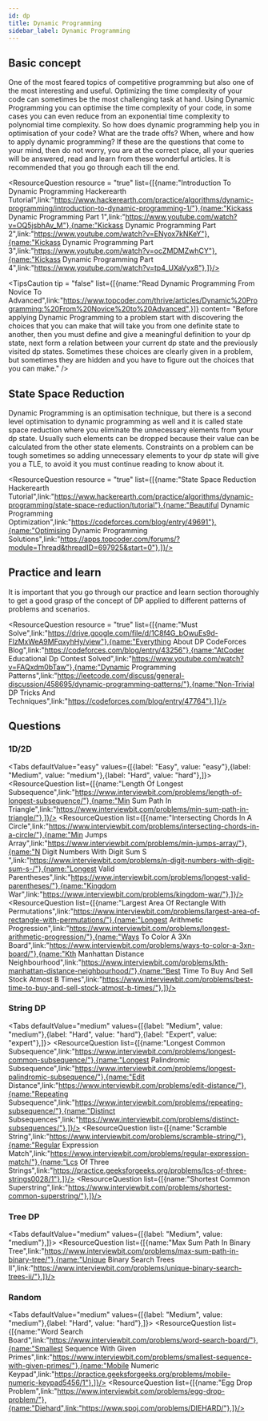 ```yaml
---
id: dp
title: Dynamic Programming
sidebar_label: Dynamic Programming
---
```


## Basic concept
One of the most feared topics of competitive programming but also one of the most interesting and useful. Optimizing the time complexity of your code can sometimes be the most challenging task at hand. Using Dynamic Programming you can optimise the time complexity of your code, in some cases you can even reduce from an exponential time complexity to polynomial time complexity. So how does dynamic programming help you in optimisation of your code? What are the trade offs? When, where and how to apply dynamic programming? If these are the questions that come to your mind, then do not worry, you are at the correct place, all your queries will be answered, read and learn from these wonderful articles. It is recommended that you go through each till the end.


<ResourceQuestion resource = "true" list={[{name:"Introduction To Dynamic Programming Hackerearth Tutorial",link:"https://www.hackerearth.com/practice/algorithms/dynamic-programming/introduction-to-dynamic-programming-1/"},{name:"Kickass Dynamic Programming Part 1",link:"https://www.youtube.com/watch?v=OQ5jsbhAv_M"},{name:"Kickass Dynamic Programming Part 2",link:"https://www.youtube.com/watch?v=ENyox7kNKeY"},{name:"Kickass Dynamic Programming Part 3",link:"https://www.youtube.com/watch?v=ocZMDMZwhCY"},{name:"Kickass Dynamic Programming Part 4",link:"https://www.youtube.com/watch?v=tp4_UXaVyx8"},]}/>

<TipsCaution tip = "false" list={[{name:"Read Dynamic Programming From Novice To Advanced",link:"https://www.topcoder.com/thrive/articles/Dynamic%20Programming:%20From%20Novice%20to%20Advanced",}]} content= "Before applying Dynamic Programming to a problem start with discovering the choices that you can make that will take you from one definite state to another, then you must define and give a meaningful definition to your dp state, next form a relation between your current dp state and the previously visited dp states. Sometimes these choices are clearly given in a problem, but sometimes they are hidden and you have to figure out the choices that you can make." />



## State Space Reduction
Dynamic Programming is an optimisation technique, but there is a second level optimisation to dynamic programming as well and it is called state space reduction where you eliminate the unnecessary elements from your dp state. Usually such elements can be dropped because their value can be calculated from the other state elements. Constraints on a problem can be tough sometimes so adding unnecessary elements to your dp state will give you a TLE, to avoid it you must continue reading to know about it.


<ResourceQuestion resource = "true" list={[{name:"State Space Reduction Hackerearth Tutorial",link:"https://www.hackerearth.com/practice/algorithms/dynamic-programming/state-space-reduction/tutorial"},{name:"Beautiful Dynamic Programming Optimization",link:"https://codeforces.com/blog/entry/49691"},{name:"Optimising Dynamic Programming Solutions",link:"https://apps.topcoder.com/forums/?module=Thread&threadID=697925&start=0"},]}/>



## Practice and learn
It is important that you go through our practice and learn section thoroughly to get a good grasp of the concept of DP applied to different patterns of problems and scenarios.


<ResourceQuestion resource = "true" list={[{name:"Must Solve",link:"https://drive.google.com/file/d/1C8f4G_bOwuEs9d-FlzMxWeA9MFqxyhHy/view"},{name:"Everything About DP CodeForces Blog",link:"https://codeforces.com/blog/entry/43256"},{name:"AtCoder Educational Dp Contest Solved",link:"https://www.youtube.com/watch?v=FAQxdm0bTaw"},{name:"Dynamic Programming Patterns",link:"https://leetcode.com/discuss/general-discussion/458695/dynamic-programming-patterns/"},{name:"Non-Trivial DP Tricks And Techniques",link:"https://codeforces.com/blog/entry/47764"},]}/>



## Questions

### 1D/2D
<Tabs
	defaultValue="easy"
	values={[{label: "Easy", value: "easy"},{label: "Medium", value: "medium"},{label: "Hard", value: "hard"},]}>
	<TabItem value="easy">
		<ResourceQuestion  list={[{name:"Length Of Longest Subsequence",link:"https://www.interviewbit.com/problems/length-of-longest-subsequence/"},{name:"Min Sum Path In Triangle",link:"https://www.interviewbit.com/problems/min-sum-path-in-triangle/"},]}/>
	</TabItem>
	<TabItem value="medium">
		<ResourceQuestion  list={[{name:"Intersecting Chords In A Circle",link:"https://www.interviewbit.com/problems/intersecting-chords-in-a-circle/"},{name:"Min Jumps Array",link:"https://www.interviewbit.com/problems/min-jumps-array/"},{name:"N Digit Numbers With Digit Sum S ",link:"https://www.interviewbit.com/problems/n-digit-numbers-with-digit-sum-s-/"},{name:"Longest Valid Parentheses",link:"https://www.interviewbit.com/problems/longest-valid-parentheses/"},{name:"Kingdom War",link:"https://www.interviewbit.com/problems/kingdom-war/"},]}/>
	</TabItem>
	<TabItem value="hard">
		<ResourceQuestion  list={[{name:"Largest Area Of Rectangle With Permutations",link:"https://www.interviewbit.com/problems/largest-area-of-rectangle-with-permutations/"},{name:"Longest Arithmetic Progression",link:"https://www.interviewbit.com/problems/longest-arithmetic-progression/"},{name:"Ways To Color A 3Xn Board",link:"https://www.interviewbit.com/problems/ways-to-color-a-3xn-board/"},{name:"Kth Manhattan Distance Neighbourhood",link:"https://www.interviewbit.com/problems/kth-manhattan-distance-neighbourhood/"},{name:"Best Time To Buy And Sell Stock Atmost B Times",link:"https://www.interviewbit.com/problems/best-time-to-buy-and-sell-stock-atmost-b-times/"},]}/>
	</TabItem>
	
</Tabs>


### String DP
<Tabs
	defaultValue="medium"
	values={[{label: "Medium", value: "medium"},{label: "Hard", value: "hard"},{label: "Expert", value: "expert"},]}>
	<TabItem value="medium">
		<ResourceQuestion  list={[{name:"Longest Common Subsequence",link:"https://www.interviewbit.com/problems/longest-common-subsequence/"},{name:"Longest Palindromic Subsequence",link:"https://www.interviewbit.com/problems/longest-palindromic-subsequence/"},{name:"Edit Distance",link:"https://www.interviewbit.com/problems/edit-distance/"},{name:"Repeating Subsequence",link:"https://www.interviewbit.com/problems/repeating-subsequence/"},{name:"Distinct Subsequences",link:"https://www.interviewbit.com/problems/distinct-subsequences/"},]}/>
	</TabItem>
	<TabItem value="hard">
		<ResourceQuestion  list={[{name:"Scramble String",link:"https://www.interviewbit.com/problems/scramble-string/"},{name:"Regular Expression Match",link:"https://www.interviewbit.com/problems/regular-expression-match/"},{name:"Lcs Of Three Strings",link:"https://practice.geeksforgeeks.org/problems/lcs-of-three-strings0028/1"},]}/>
	</TabItem>
	<TabItem value="expert">
		<ResourceQuestion  list={[{name:"Shortest Common Superstring",link:"https://www.interviewbit.com/problems/shortest-common-superstring/"},]}/>
	</TabItem>
	
</Tabs>


### Tree DP
<Tabs
	defaultValue="medium"
	values={[{label: "Medium", value: "medium"},]}>
	<TabItem value="medium">
		<ResourceQuestion  list={[{name:"Max Sum Path In Binary Tree",link:"https://www.interviewbit.com/problems/max-sum-path-in-binary-tree/"},{name:"Unique Binary Search Trees II",link:"https://www.interviewbit.com/problems/unique-binary-search-trees-ii/"},]}/>
	</TabItem>
	
</Tabs>


### Random
<Tabs
	defaultValue="medium"
	values={[{label: "Medium", value: "medium"},{label: "Hard", value: "hard"},]}>
	<TabItem value="medium">
		<ResourceQuestion  list={[{name:"Word Search Board",link:"https://www.interviewbit.com/problems/word-search-board/"},{name:"Smallest Sequence With Given Primes",link:"https://www.interviewbit.com/problems/smallest-sequence-with-given-primes/"},{name:"Mobile Numeric Keypad",link:"https://practice.geeksforgeeks.org/problems/mobile-numeric-keypad5456/1"},]}/>
	</TabItem>
	<TabItem value="hard">
		<ResourceQuestion  list={[{name:"Egg Drop Problem",link:"https://www.interviewbit.com/problems/egg-drop-problem/"},{name:"Diehard",link:"https://www.spoj.com/problems/DIEHARD/"},]}/>
	</TabItem>
	
</Tabs>
